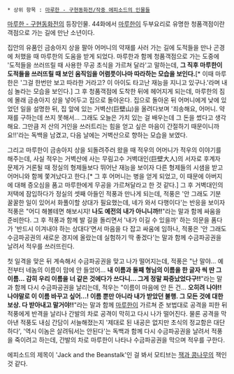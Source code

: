  * 상위 항목 : [[마루한 - 구현동화전/작중 에피소드의 인물들]]

[[마루한 - 구현동화전]]의 등장인물. 44화에서 [[마루한]]이 두부요리로 유명한 청품객점이란 객점으로 가는 길에 만난 소년이다.

집안의 유품인 금송아지 상을 팔아 어머니의 약재를 사러 가는 길에 도적들을 만나 곤경에 처했을 때 마루한의 도움을 받게 되었다. 마루한과 함께 청품객점으로 가는 도중에 '도적들을 쓰러뜨릴 때 사용한 무공 초식을 가르쳐 달라'고 말하는데, '''그 직후 마루한이 도적들을 쓰러뜨릴 때 보인 움직임을 어렴풋이나마 따라하는 모습을 보인다.'''[* 이때 마루한은 '그걸 한번만 보고 따라한 거라고? 이 아이도 타고난 재능을 지니고 있구나.'라며 내심 놀라는 모습을 보인다.] 그 후 청품객점에 도착한 뒤에 헤어지게 되는데, 마루한의 짐에 몰래 금송아지 상을 넣어두고 집으로 돌아온다. 집으로 돌아온 뒤 어머니에게 낮에 있었던 일을 설명한 뒤, 집 앞에 있는 거벽산(巨壁山)을 올려다보며 '죄송해요, 어머니. 약재를 구하는데 쓰지 못해서... 그래도 오늘은 가치 있는 걸 배우는데 그 돈을 썼다고 생각해요. 그만큼 저 산의 거인을 쓰러트리는 힘을 얻고 싶은 마음이 간절하기 때문이니까요!!'라는 독백을 남겼고, 다음 날에는 거벽산으로 향하는 모습을 보였다.

그리고 마루한이 금송아지 상을 되돌려주러 왔을 때 적우의 어머니가 적우의 이야기를 해주는데, 사실 적우는 거벽산에 사는 무림고수 거벽대인(巨壁大人)의 서자로 후계자 문제가 거론될 때 정실의 형제들보다 뛰어난 재능을 보이자 다른 형제들의 시샘을 받고 어머니와 함께 쫓겨났다고 한다.[* 그 후 어머니는 병을 얻게 되었고, 이 때문에 아버지에 대해 증오심을 품고 마루한에게 무공을 가르쳐달라고 한 것 같다.] 그 후 거벽대인의 저택에 잠입하다가 정실의 셋째 아들인 적풍과 만나게 되는데, 적풍은 '안 그래도 기분 꿀꿀한 일이 있어서 화풀이할 상대가 필요했는데, 네가 와서 다행이다'는 반응을 보이자 적풍은 "어디 해볼테면 해보시지! '''나도 예전의 내가 아니니까!!'''"라는 말과 함께 싸움을 준비한다. 그 후 적풍과 함께 발 길을 돌리면서 '내가 이길 수 있을까' 하는 의문을 품다가 '반드시 이겨내야 하는 상대다'면서 마음을 다 잡고 싸움에 임하나, 적풍은 '안 그래도 수금파공권의 새로운 경지에 올랐는데 실험하기 딱 좋겠다'는 말과 함께 수금파공권을 날려서 적우를 쓰러뜨린다.

첫 일격을 맞은 뒤 계속해서 수금파공권을 맞고 나가 떨어지는데, 적풍은 "난 말야... 예전부터 네놈의 이름이 맘에 안 들었어... '''내 이름과 둘째 형님의 이름을 한 글자 씩 딴 그 이름... 감히 우리 이름을 너 같은 것에다가 쓰다니... 그게 정말 짜증났었다구!!'''"라는 말과 함께 다시 수금파공권을 날리는데, 적우는 "이름이 마음에 안 든 건... '''오히려 나야!! 나야말로 이 이름 바꾸고 싶어...! 이름 뿐만 아니라 내가 받았던 불행. 그 모든 것에 대한 보상. 다 받아내고 말거야!!'''"라는 말과 함께 [[마루한]]이 가르쳐 준 보법대로 공격을 피한 뒤 적풍에게 반격을 날리나 간발의 차로 공격이 막히고 다시 나가 떨어진다. 물론 공격을 막아낸 적풍도 내심 간담이 서늘해졌는지 '제대로 된 내공은 없지만 초식의 정교함은 대단하다', '역시 이놈은 살려둬서는 안된다'는 독백과 함께 다시 수금파공권을 날려서 적풍을 죽이려고 하는데, 간발의 차로 마루한이 나타나 수금파공권을 막으며 적우를 구한다.

에피소드의 제목이 'Jack and the Beanstalk'인 걸 봐서 모티브는 [[잭과 콩나무]]의 잭인 것 같다.
